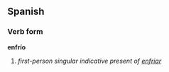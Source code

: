 ==Spanish==
===Verb form===
'''enfrío'''

# ''first-person singular indicative present of [[enfriar]]''